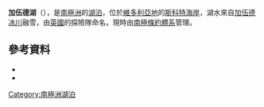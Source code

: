 '''加伍德湖'''（{{lang-en|Lake Garwood}}），是[[南極洲|南極洲]]的[[湖泊|湖泊]]，位於[[維多利亞地|維多利亞地]]的[[斯科特海岸|斯科特海岸]]，湖水來自[[加伍德冰川|加伍德冰川]]融雪，由[[英國|英國]]的探險隊命名，現時由[[南極條約體系|南極條約體系]]管理。

==參考資料==
*{{cite gnis | type = antarid | id = 17086| name = Garwood, Lake | accessdate = 2012-04-17}}
*{{usgs-gazetteer|id=17086|name=Garwood, Lake}}

{{coord|78|2|S|164|18|E|source:GNIS|display=title}}

{{DEFAULTSORT:Lake Garwood}}
[[Category:南極洲湖泊|Category:南極洲湖泊]]


{{ScottCoast-geo-stub}}